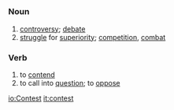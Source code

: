 =={{en}}==
===Noun===
# [[controversy]]; [[debate]]
# [[struggle]] for [[superiority]]; [[competition]], [[combat]]

===Verb===
# to [[contend]] 
# to call into [[question]]; to [[oppose]]

[[io:Contest]]
[[it:contest]]